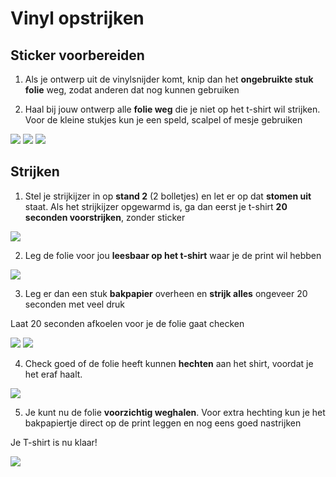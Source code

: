 
# Vinyl opstrijken

## Sticker voorbereiden

1. Als je ontwerp uit de vinylsnijder komt, knip dan het **ongebruikte stuk folie** weg, zodat anderen dat nog kunnen gebruiken

2. Haal bij jouw ontwerp alle **folie weg** die je niet op het t-shirt wil strijken. Voor de kleine stukjes kun je een speld, scalpel of mesje gebruiken

![](/assets/vinyl-snijden/extra/opstrijken/stap-1-01.png)
![](/assets/vinyl-snijden/extra/opstrijken/stap-1-02.png)
![](/assets/vinyl-snijden/extra/opstrijken/stap-1-03.png)

## Strijken

1. Stel je strijkijzer in op **stand 2** (2 bolletjes) en let er op dat **stomen uit** staat. Als het strijkijzer opgewarmd is, ga dan eerst je t-shirt **20 seconden voorstrijken**, zonder sticker

![](/assets/vinyl-snijden/extra/opstrijken/stap-2-01.png)

2. Leg de folie voor jou **leesbaar op het t-shirt** waar je de print wil hebben

![](/assets/vinyl-snijden/extra/opstrijken/stap-2-02.png)

3. Leg er dan een stuk **bakpapier** overheen en **strijk alles** ongeveer 20 seconden met veel druk

<Callout>
  Laat 20 seconden afkoelen voor je de folie gaat checken
</Callout>

![](/assets/vinyl-snijden/extra/opstrijken/stap-2-03.png)
![](/assets/vinyl-snijden/extra/opstrijken/stap-2-04.png)

4. Check goed of de folie heeft kunnen **hechten** aan het shirt, voordat je het eraf haalt.

![](/assets/vinyl-snijden/extra/opstrijken/stap-2-05.png)

5. Je kunt nu de folie **voorzichtig weghalen**. Voor extra hechting kun je het bakpapiertje direct op de print leggen en nog eens goed nastrijken

Je T-shirt is nu klaar!

![](/assets/vinyl-snijden/extra/opstrijken/stap-2-06.png)
